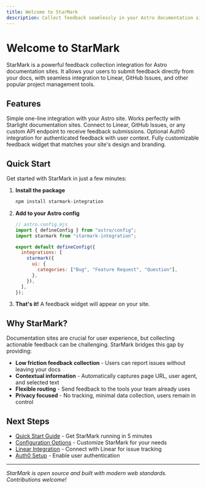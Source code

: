```yaml
---
title: Welcome to StarMark
description: Collect feedback seamlessly in your Astro documentation sites
---
```



# Welcome to StarMark

StarMark is a powerful feedback collection integration for Astro documentation sites. It allows your users to submit feedback directly from your docs, with seamless integration to Linear, GitHub Issues, and other popular project management tools.

## Features

<CardGrid>
  <Card title="Easy Integration" icon="rocket">
    Simple one-line integration with your Astro site. Works perfectly with
    Starlight documentation sites.
  </Card>

<Card title="Multiple Backends" icon="setting">
  Connect to Linear, GitHub Issues, or any custom API endpoint to receive
  feedback submissions.
</Card>

<Card title="User Authentication" icon="approve-check">
  Optional Auth0 integration for authenticated feedback with user context.
</Card>

  <Card title="Customizable UI" icon="puzzle">
    Fully customizable feedback widget that matches your site's design and
    branding.
  </Card>
</CardGrid>

## Quick Start

Get started with StarMark in just a few minutes:

1. **Install the package**

   ```bash
   npm install starmark-integration
   ```

2. **Add to your Astro config**

   ```js
   // astro.config.mjs
   import { defineConfig } from "astro/config";
   import starmark from "starmark-integration";

   export default defineConfig({
     integrations: [
       starmark({
         ui: {
           categories: ["Bug", "Feature Request", "Question"],
         },
       }),
     ],
   });
   ```

3. **That's it!** A feedback widget will appear on your site.

## Why StarMark?

Documentation sites are crucial for user experience, but collecting actionable feedback can be challenging. StarMark bridges this gap by providing:

- **Low friction feedback collection** - Users can report issues without leaving your docs
- **Contextual information** - Automatically captures page URL, user agent, and selected text
- **Flexible routing** - Send feedback to the tools your team already uses
- **Privacy focused** - No tracking, minimal data collection, users remain in control

## Next Steps

- [Quick Start Guide](/getting-started/quick-start/) - Get StarMark running in 5 minutes
- [Configuration Options](/configuration/basic-setup/) - Customize StarMark for your needs
- [Linear Integration](/configuration/linear/) - Connect with Linear for issue tracking
- [Auth0 Setup](/configuration/auth0/) - Enable user authentication

---

_StarMark is open source and built with modern web standards. Contributions welcome!_
